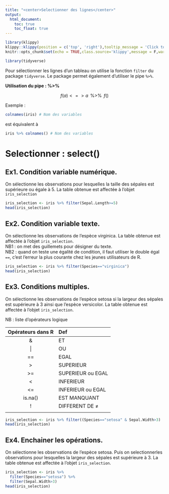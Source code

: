```yaml
---
title: "<center>Selectionner des lignes</center>"
output: 
  html_document:
    toc: true
    toc_float: true
---
```


```r
library(klippy)
klippy::klippy(position = c('top', 'right'),tooltip_message = 'Click to copy', tooltip_success = 'Done')
knitr::opts_chunk$set(echo = TRUE,class.source='klippy',message = F,warning = F)
```

```r
library(tidyverse)
```

Pour sélectionner les lignes d'un tableau on utilise la fonction `filter` du package `tidyverse`. Le package permet également d'utiliser le pipe `%>%`.

**Utilisation du pipe : %\>%**

$$ f(a) <=> a \,\text{ %>% }\, f()$$

Exemple :

```r
colnames(iris) # Nom des variables
```

est équivalent à

```r
iris %>% colnames() # Nom des variables
```

# Selectionner : select()

## Ex1. Condition variable numérique.   
On sélectionne les observations pour lesquelles la taille des sépales est supérieure ou égale à 5. La table obtenue est affectée à l'objet `iris_selection`

```r
iris_selection <- iris %>% filter(Sepal.Length>=5)
head(iris_selection)
```

## Ex2. Condition variable texte.  
On sélectionne les observations de l'espèce virginica. La table obtenue est affectée à l'objet `iris_selection`.\
NB1 : on met des guillemets pour désigner du texte.\
NB2 : quand on teste une égalité de condition, il faut utiliser le double égal `==`, c'est l'erreur la plus courante chez les jeunes utilisateurs de R.

```r
iris_selection <- iris %>% filter(Species=="virginica")
head(iris_selection)
```

## Ex3. Conditions multiples.  
On sélectionne les observations de l'espèce setosa si la largeur des sépales est supérieure à 3 ainsi que l'espèce versicolor. La table obtenue est affectée à l'objet `iris_selection`.

NB : liste d'opérateurs logique

| Opérateurs dans R | Def               |
|:-----------------:|:------------------|
|         &         | ET                |
|        \|         | OU                |
|        ==         | EGAL              |
|        \>         | SUPERIEUR         |
|        \>=        | SUPERIEUR ou EGAL |
|        \<         | INFERIEUR         |
|        \<=        | INFERIEUR ou EGAL |
|      is.na()      | EST MANQUANT      |
|         !         | DIFFERENT DE ≠    |
|                   |                   |

```r
iris_selection <- iris %>% filter((Species=="setosa" & Sepal.Width>3) | Species=="versicolor")
head(iris_selection)
```

## Ex4. Enchainer les opérations.  
On sélectionne les observations de l'espèce setosa. Puis on selectionnerles observations pour lesquelles la largeur des sépales est supérieure à 3. La table obtenue est affectée à l'objet `iris_selection`.

```r
iris_selection <- iris %>% 
  filter(Species=="setosa") %>%
  filter(Sepal.Width>3)
head(iris_selection)
```
